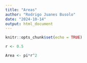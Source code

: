 ```yaml
---
title: "Areas"
author: "Rodrigo Juanes Busolo"
date: "2024-10-14"
output: html_document
---
```


```r
knitr::opts_chunk$set(echo = TRUE)
```

```r
r <- 0.5

Area <- pi*r^2
```

